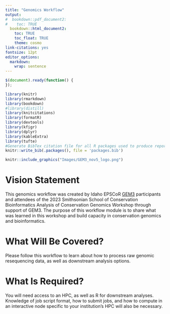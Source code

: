 ```yaml
---
title: "Genomics Workflow"
output:
#  bookdown::pdf_document2:
#    toc: TRUE
  bookdown::html_document2: 
    toc: TRUE
    toc_float: TRUE
    theme: cosmo
link-citations: yes
fontsize: 12pt
editor_options: 
  markdown: 
    wrap: sentence
---
```


```js
$(document).ready(function() {
});
```

```r
library(knitr)
library(rmarkdown)
library(bookdown)
#library(distill)
library(knitcitations)
library(formatR)
library(devtools)
library(kfigr)
library(dplyr)
library(kableExtra)
library(tufte)
#Generate BibTex citation file for all R packages used to produce report
knitr::write_bib(.packages(), file = 'packages.bib')
```

```r
knitr::include_graphics("Images/GEM3_nov5_logo.png")
```

# Vision Statement

This genomics workflow was created by Idaho EPSCoR [GEM3](https://www.idahogem3.org) participants and attendees of the 2023 Smithsonian School of Conservation Bioinformatics Analysis of Conservation Genomics Workshop through support of GEM3. The purpose of this workflow module is to share what was learned in this workshop and build capacity in conservation genomics and bioinformatics.

# What Will Be Covered?

Please follow this workflow to learn about how to process raw genomic resequencing data, as well as downstream analysis options. 

# What Is Required?

You will need access to an HPC, as well as R for downstream analyses. Knowledge of job script format, how to submit jobs, and how to compute in an interactive node specific to your institution's HPC will also be necessary.